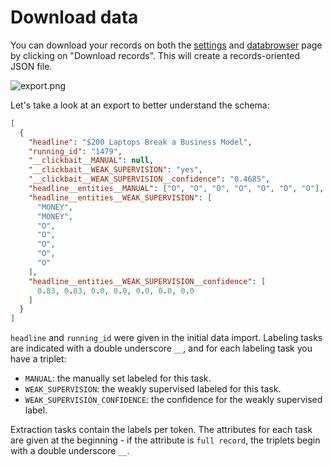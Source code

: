 # Download data

You can download your records on both the [settings](doc:settings) and [databrowser](doc:databrowser) page by clicking on "Download records". This will create a records-oriented JSON file.

![](https://files.readme.io/18dd73e-export.png 'export.png')

Let's take a look at an export to better understand the schema:

```json
[
  {
    "headline": "$200 Laptops Break a Business Model",
    "running_id": "1479",
    "__clickbait__MANUAL": null,
    "__clickbait__WEAK_SUPERVISION": "yes",
    "__clickbait__WEAK_SUPERVISION__confidence": "0.4685",
    "headline__entities__MANUAL": ["O", "O", "O", "O", "O", "O", "O"],
    "headline__entities__WEAK_SUPERVISION": [
      "MONEY",
      "MONEY",
      "O",
      "O",
      "O",
      "O",
      "O"
    ],
    "headline__entities__WEAK_SUPERVISION__confidence": [
      0.83, 0.83, 0.0, 0.0, 0.0, 0.0, 0.0
    ]
  }
]
```

`headline` and `running_id` were given in the initial data import. Labeling tasks are indicated with a double underscore `__`, and for each labeling task you have a triplet:

- `MANUAL`: the manually set labeled for this task.
- `WEAK_SUPERVISION`: the weakly supervised labeled for this task.
- `WEAK_SUPERVISION_CONFIDENCE`: the confidence for the weakly supervised label.

Extraction tasks contain the labels per token. The attributes for each task are given at the beginning - if the attribute is `full record`, the triplets begin with a double underscore `__`.

